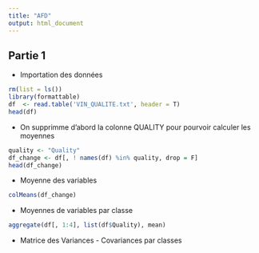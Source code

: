 ```yaml
---
title: "AFD"
output: html_document
---
```


## Partie 1

* Importation des données

```r
rm(list = ls())
library(formattable)
df  <- read.table('VIN_QUALITE.txt', header = T)
head(df)
```
* On supprimme d'abord la colonne QUALITY pour pourvoir calculer les moyennes

```r
quality <- "Quality"
df_change <- df[, ! names(df) %in% quality, drop = F]
head(df_change)
```

* Moyenne des variables

````r
colMeans(df_change)
````
* Moyennes de variables par classe

````r
aggregate(df[, 1:4], list(df$Quality), mean)
````
* Matrice des Variances - Covariances par classes

````r

````